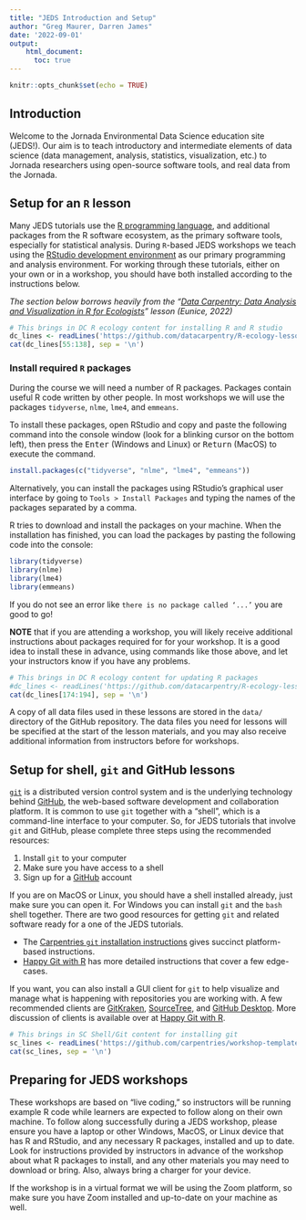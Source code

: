 ```yaml
---
title: "JEDS Introduction and Setup"
author: "Greg Maurer, Darren James"
date: '2022-09-01'
output:
    html_document:
      toc: true
---
```


```r
knitr::opts_chunk$set(echo = TRUE)
```

## Introduction

Welcome to the Jornada Environmental Data Science education site (JEDS!). Our aim is 
to teach introductory and intermediate elements of data science (data management, 
analysis, statistics, visualization, etc.) to Jornada researchers using open-source
software tools, and real data from the Jornada.

## Setup for an `R` lesson

Many JEDS tutorials use the [R programming language](https://www.r-project.org/), and additional
packages from the R software ecosystem, as the primary software tools, especially for statistical analysis.
During `R`-based JEDS workshops we teach using the [RStudio development environment](https://www.rstudio.com/)
as our primary programming and analysis environment. For working through these tutorials, either on your own
or in a workshop, you should have both installed according to the instructions below.

*The section below borrows heavily from the "[Data Carpentry: Data Analysis and
Visualization in R for Ecologists](https://datacarpentry.org/R-ecology-lesson/)"
lesson (Eunice, 2022)*

```r
# This brings in DC R ecology content for installing R and R studio
dc_lines <- readLines('https://github.com/datacarpentry/R-ecology-lesson/raw/main/index.Rmd')
cat(dc_lines[55:138], sep = '\n')
```

### Install required `R` packages

During the course we will need a number of R packages. Packages contain useful 
R code written by other people. In most workshops we will use the packages 
`tidyverse`, `nlme`, `lme4`, and `emmeans`.

To install these packages, open RStudio and copy and paste the following 
command into the console window (look for a blinking cursor on the bottom left),
then press the <kbd>Enter</kbd> (Windows and Linux) or <kbd>Return</kbd> (MacOS) 
to execute the command.

```r
install.packages(c("tidyverse", "nlme", "lme4", "emmeans"))
```

Alternatively, you can install the packages using RStudio's graphical user 
interface by going to `Tools > Install Packages` and typing the names of the 
packages separated by a comma.

R tries to download and install the packages on your machine. When the
installation has finished, you can load the packages by pasting the following 
code into the console:

```r
library(tidyverse)
library(nlme)
library(lme4)
library(emmeans)
```

If you do not see an error like `there is no package called ‘...’` you are good 
to go!

**NOTE** that if you are attending a workshop, you will likely receive additional
instructions about packages required for for your workshop. It is a good idea to
install these in advance, using commands like those above, and let your
instructors know if you have any problems.

```r
# This brings in DC R ecology content for updating R packages
#dc_lines <- readLines('https://github.com/datacarpentry/R-ecology-lesson/raw/main/index.Rmd')
cat(dc_lines[174:194], sep = '\n')
```

A copy of all data files used in these lessons are stored in the `data/`
directory of the GitHub repository. The data files you need for lessons will
be specified at the start of the lesson materials, and you may also receive
additional information from instructors before for workshops.

## Setup for shell, `git` and GitHub lessons

[`git`](https://git-scm.com/) is a distributed version control system and is the
underlying technology behind [GitHub](https://github.com), the web-based software development and collaboration platform. It is common to use `git` together with
a "shell", which is a command-line interface to your computer. So, for JEDS
tutorials that involve `git` and GitHub, please complete three steps using the
recommended resources:

1. Install `git` to your computer
2. Make sure you have access to a shell
3. Sign up for a [GitHub](https://github.com) account

If you are on MacOS or Linux, you should have a shell installed already, just make
sure you can open it. For Windows you can install `git` and the `bash` shell together.
There are two good resources for getting `git` and related software ready for a
one of the JEDS tutorials. 

* The [Carpentries `git` installation instructions](https://carpentries.github.io/workshop-template/#git)
gives succinct platform-based instructions.
* [Happy Git with R](https://happygitwithr.com/install-intro.html) has more detailed instructions that cover a few edge-cases.

If you want, you can also install a GUI client for `git` to help visualize
and manage what is happening with repositories you are working with. A few recommended
clients are [GitKraken](https://www.gitkraken.com/),
[SourceTree](https://www.sourcetreeapp.com/), and [GitHub Desktop](https://desktop.github.com/).
More discussion of clients is available over at [Happy Git with R](https://happygitwithr.com/git-client.html).

```r
# This brings in SC Shell/Git content for installing git
sc_lines <- readLines('https://github.com/carpentries/workshop-template/raw/gh-pages/_includes/install_instructions/git.html')
cat(sc_lines, sep = '\n')
```

## Preparing for JEDS workshops

These workshops are based on "live coding," so instructors will be running
example R code while learners are expected to follow along on their own machine.
To follow along successfully during a JEDS workshop, please ensure you have a
laptop or other Windows, MacOS, or Linux device that has R and RStudio, and any
necessary R packages, installed and up to date. Look for instructions provided
by instructors in advance of the workshop about what R packages to install, and
any other materials you may need to download or bring. Also, always bring a
charger for your device.

If the workshop is in a virtual format we will be using the Zoom platform, so
make sure you have Zoom installed and up-to-date on your machine as well.


